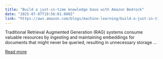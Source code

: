 ```yaml
---
title: "Build a just-in-time knowledge base with Amazon Bedrock"
date: "2025-07-07T19:56:01.000Z"
link: "https://aws.amazon.com/blogs/machine-learning/build-a-just-in-time-knowledge-base-with-amazon-bedrock/"
---
```


Traditional Retrieval Augmented Generation (RAG) systems consume valuable resources by ingesting and maintaining embeddings for documents that might never be queried, resulting in unnecessary storage ...

[Read more](https://aws.amazon.com/blogs/machine-learning/build-a-just-in-time-knowledge-base-with-amazon-bedrock/)

